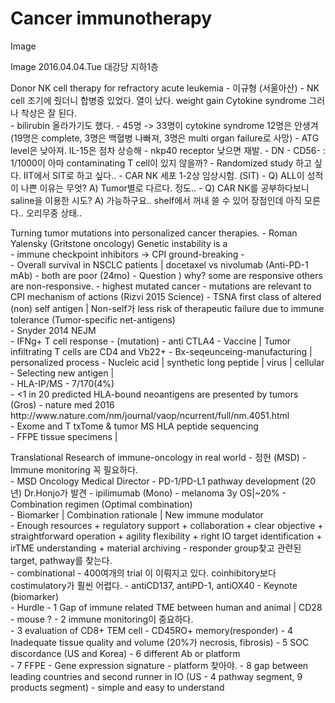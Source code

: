 # Cancer immunotherapy

Image
 
 
Image
2016.04.04.Tue 대강당 지하1층 
 
Donor NK cell therapy for refractory acute leukemia - 이규형 (서울아산) 
- NK cell 조기에 줬더니 합병증 있었다. 열이 났다. weight gain Cytokine syndrome 그러나 착상은 잘 된다.  
- bilirubin 올라가기도 했다. 
- 45명 -> 33명이 cytokine syndrome 12명은 안생겨 (19명은 complete, 3명은 백혈병 나빠져, 3명은 multi organ failure로 사망) 
- ATG level은 낮아져. IL-15은 점차 상승해 
- nkp40 receptor 낮으면 재발. 
- DN 
- CD56- : 1/1000이 아마 contaminating T cell이 있지 않을까? 
- Randomized study 하고 싶다. IIT에서 SIT로 하고 싶다.. 
- CAR NK 세포 1-2상 임상시험. (SIT) 
- Q) ALL이 성적이 나쁜 이유는 무엇? A) Tumor별로 다르다. 정도.. 
- Q) CAR NK를 공부하다보니 saline을 이용한 시도? A) 가능하구요.. shelf에서 꺼내 쓸 수 있어 장점인데 아직 모른다.. 오리무중 상태.. 
 
 
Turning tumor mutations into personalized cancer therapies. - Roman Yalensky (Gritstone oncology) 
Genetic instability is a  
- immune checkpoint inhibitors -> CPI ground-breaking -  
- Overall survival in NSCLC patients | docetaxel vs nivolumab  (Anti-PD-1 mAb) - both are poor (24mo) 
- Question ) why? some are responsive others are non-responsive. 
- highest mutated cancer - mutations are relevant to CPI mechanism of actions (Rizvi 2015 Science) 
- TSNA first class of altered (non) self antigen | Non-self가 less risk of therapeutic failure due to immune tolerance (Tumor-specific net-antigens)  
- Snyder 2014 NEJM  
- IFNg+ T cell response - (mutation) -   anti CTLA4 
- Vaccine | Tumor infiltrating T cells are CD4 and Vb22+ 
- Bx-seqeunceing-manufacturing | personalized process 
- Nucleic acid | synthetic long peptide | virus | cellular 
- Selecting new antigen |  
- HLA-IP/MS - 7/170(4%)  
- <1 in 20 predicted HLA-bound neoantigens are presented by tumors (Gros) - nature med 2016 http://www.nature.com/nm/journal/vaop/ncurrent/full/nm.4051.html  
- Exome and T txTome & tumor MS HLA peptide sequencing  
- FFPE tissue specimens |  
 
Translational Research of immune-oncology in real world - 정헌 (MSD) 
- Immune monitoring 꼭 필요하다.  
- MSD Oncology Medical Director 
- PD-1/PD-L1 pathway development (20년) Dr.Honjo가 발견 
- ipilimumab (Mono) - melanoma 3y OS|~20% 
- Combination regimen (Optimal combination)  
- Biomarker | Combination rationale | New immune modulator  
- Enough resources + regulatory support + collaboration + clear objective + straightforward operation + agility flexibility + right IO target identification + irTME understanding + material archiving 
- responder group찾고 관련된 target, pathway를 찾는다.  
- combinational - 400여개의 trial 이 이뤄지고 있다. coinhibitory보다 costimulatory가 훨씬 어렵다. - antiCD137, antiPD-1, antiOX40 
- Keynote (biomarker)  
- Hurdle 
- 1 Gap of immune related TME between human and animal | CD28 - mouse ? 
- 2 immune monitoring이 중요하다.  
- 3 evaluation of CD8+ TEM cell - CD45RO+ memory(responder) 
- 4 Inadequate tissue quality and volume (20%가 necrosis, fibrosis) 
- 5 SOC discordance (US and Korea) 
- 6 different Ab or platform  
- 7 FFPE - Gene expression signature - platform 찾아야. 
- 8 gap between leading countries and second runner in IO (US - 4 pathway segment, 9 products segment) 
- simple and easy to understand  
 




